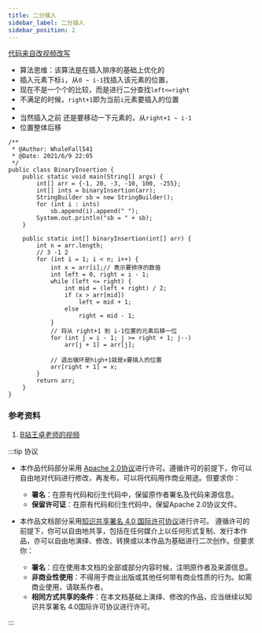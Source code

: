 ```yaml
---
title: 二分插入
sidebar_label: 二分插入
sidebar_position: 2
---
```


[代码来自改视频改写](https://www.bilibili.com/video/BV1nJ411V7bd?p=161)

* 算法思维：该算法是在插入排序的基础上优化的
* 插入元素下标`i`，从`0 ~ i-1`找插入该元素的位置，
* 现在不是一个个的比较，而是进行二分查找`left<=right`
* 不满足的时候，`right+1`即为当前`i`元素要插入的位置
* 
* 当然插入之前 还是要移动一下元素的，从`right+1 ~ i-1`
* 位置整体后移

```
/**
 * @Author: WhaleFall541
 * @Date: 2021/6/9 22:05
 */
public class BinaryInsertion {
    public static void main(String[] args) {
        int[] arr = {-1, 20, -3, -10, 100, -255};
        int[] ints = binaryInsertion(arr);
        StringBuilder sb = new StringBuilder();
        for (int i : ints)
            sb.append(i).append(" ");
        System.out.println("sb = " + sb);
    }

    public static int[] binaryInsertion(int[] arr) {
        int n = arr.length;
        // 3 -1 2
        for (int i = 1; i < n; i++) {
            int x = arr[i];// 表示要排序的数值
            int left = 0, right = i - 1;
            while (left <= right) {
                int mid = (left + right) / 2;
                if (x > arr[mid])
                    left = mid + 1;
                else
                    right = mid - 1;
            }
            // 将从 right+1 到 i-1位置的元素后移一位
            for (int j = i - 1; j >= right + 1; j--)
                arr[j + 1] = arr[j];

            // 退出循环是high+1就是x要插入的位置
            arr[right + 1] = x;
        }
        return arr;
    }
}
```

### 参考资料

1. [B站王卓老师的视频](https://www.bilibili.com/video/BV1Eb4y1R7zd?)


:::tip 协议

- 本作品代码部分采用 [Apache 2.0协议](https://www.apache.org/licenses/LICENSE-2.0)进行许可。遵循许可的前提下，你可以自由地对代码进行修改，再发布，可以将代码用作商业用途。但要求你：
  - **署名**：在原有代码和衍生代码中，保留原作者署名及代码来源信息。
  - **保留许可证**：在原有代码和衍生代码中，保留Apache 2.0协议文件。

- 本作品文档部分采用[知识共享署名 4.0 国际许可协议](http://creativecommons.org/licenses/by/4.0/)进行许可。 遵循许可的前提下，你可以自由地共享，包括在任何媒介上以任何形式复制、发行本作品，亦可以自由地演绎、修改、转换或以本作品为基础进行二次创作。但要求你：
  - **署名**：应在使用本文档的全部或部分内容时候，注明原作者及来源信息。
  - **非商业性使用**：不得用于商业出版或其他任何带有商业性质的行为。如需商业使用，请联系作者。
  - **相同方式共享的条件**：在本文档基础上演绎、修改的作品，应当继续以知识共享署名 4.0国际许可协议进行许可。

:::